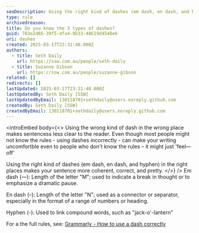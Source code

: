 ```yaml
---
seoDescription: Using the right kind of dashes (em dash, en dash, and hyphen) in the right places makes your sentence more coherent, correct, and pretty.
type: rule
archivedreason:
title: Do you know the 3 types of dashes?
guid: 783e2d65-39f5-4fa4-9b33-48619d4540e6
uri: dashes
created: 2025-03-17T23:31:40.000Z
authors:
  - title: Seth Daily
    url: https://ssw.com.au/people/seth-daily
  - title: Suzanne Gibson
    url: https://ssw.com.au/people/suzanne-gibson
related: []
redirects: []
lastUpdated: 2025-03-17T23:31:40.000Z
lastUpdatedBy: Seth Daily [SSW]
lastUpdatedByEmail: 130118701+sethdaily@users.noreply.github.com
createdBy: Seth Daily [SSW]
createdByEmail: 130118701+sethdaily@users.noreply.github.com
---
```


<introEmbed
  body={<>
Using the wrong kind of dash in the wrong place makes sentencess less clear to the reader. Even though most people might not know the rules - using dashes incorrectly - can make your writing uncomfortble even to people who don't know the rules – it might just 'feel—off'

Using the right kind of dashes (em dash, en dash, and hyphen) in the right places makes your sentence more coherent, correct, and pretty.
  </>}
/>
Em dash (—): Length of the letter "M"; used to indicate a break in thought or to emphasize a dramatic pause.

En dash (–): Length of the letter "N"; used as a connector or separator, especially in the format of a range of numbers or heading.

Hyphen (-): Used to link compound words, such as "jack-o'-lantern"

For a the full rules, see: [Grammarly - How to use a dash correctly](https://www.grammarly.com/blog/punctuation-capitalization/dash/)
